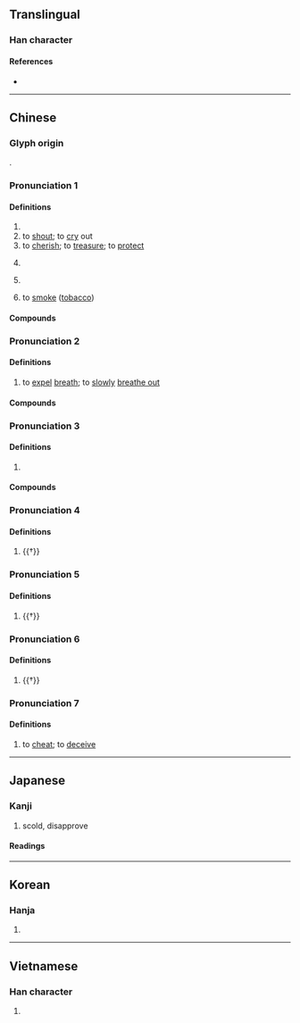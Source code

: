 {{also|訶}}
{{character info/new}}
==Translingual==

===Han character===
{{Han char|rn=30|rad=口|as=05|sn=8|four=61020|canj=RMNR|ids=⿰口可}}

====References====
* {{Han ref|kx=0183.020|dkj=03459|dj=0402.030|hdz=10598.100|uh=5475|ud=21621|bh=A8FE|bd=43262}}

----

==Chinese==
{{zh-forms}}

===Glyph origin===
{{Han etym}}
{{Han compound|口|可|ls=psc|c1=s|c2=p}}.

===Pronunciation 1===
{{zh-pron
|m=hē,ō,2nb=Taiwan standard for the exclamation sense
|c=ho1,ho2
|md=ŏ̤/hŏ̤
|md_note=ŏ̤ - literary; hŏ̤ - vernacular (sound of laughter)
|mn=ml:ho/tw:o
|mn_note=ho - literary; o - 阿 is used in the Mainland
|w=1hu
|mc=1
|oc=1,1
|cat=v,adv,intj
}}

====Definitions====
{{zh-hanzi}}

# {{zh-alt-form|訶|to [[berate]]; to [[scold]]}}
# to [[shout]]; to [[cry]] out
# to [[cherish]]; to [[treasure]]; to [[protect]]
# {{lb|zh|onomatopoeia}} {{n-g|Sound of [[laugh]]ing.}}
# {{n-g|[[exclamation|Exclamation]] [[particle]] for [[express]]ing [[surprise]].}}
# {{lb|zh|dialectal}} to [[smoke]] ([[tobacco]])

====Compounds====
{{zh-der|fold=1|叱呵|呵佛罵祖|呵責|呵呵大笑|呵壁問天|呵脬捧卵|怔呵呵|呵衛|呵癢|呵禁|呵叱|呵喝|哦呵|呵護|呵導|喝風呵煙|呵斥|呵呵|呵會|傻呵呵|冷呵呵|打野呵|樂呵呵|灞陵呵夜|樂呵|撇呵|霸陵呵夜|胖呵呵|笑呵呵|譏呵|譙呵|開呵}}

===Pronunciation 2===
{{zh-pron
|m=hē
|c=ho1
|md=hĕ̤/hŏ̤
|md_note=hĕ̤ - vernacular; hŏ̤ - literary
|w=1hu
|mc=2
|oc=n,2
|cat=v
}}

====Definitions====
{{zh-hanzi}}

# to [[expel]] [[breath]]; to [[slowly]] [[breathe out]]

====Compounds====
{{zh-der|fold=1|一氣呵成|呵欠|呵凍|呵欠連天|呵手|打呵欠}}

===Pronunciation 3===
{{zh-pron
|m=kē
|cat=
}}

====Definitions====
{{zh-hanzi}}

# {{n-g|Used in [[transcription]]s.}}

====Compounds====
{{zh-der|fold=1|呵羅單|呵叻}}

===Pronunciation 4===
{{zh-pron
|m=hā
|cat=v
}}

====Definitions====
{{zh-hanzi}}

# {{†}} {{zh-alt-form|哈|to [[bend over]]}}

===Pronunciation 5===
{{zh-pron
|m=ā
|c=o1
|cat=v
}}

====Definitions====
{{zh-hanzi}}

# {{†}} {{zh-alt-form|*啊|''[[exclamation]] [[particle]]''}}

===Pronunciation 6===
{{zh-pron
|m=a
|cat=v
}}

====Definitions====
{{zh-hanzi}}

# {{†}} {{zh-alt-form|*啊|''[[modal]] [[particle]]''}}

===Pronunciation 7===
{{zh-pron
|m=huō
|cat=v
}}

====Definitions====
{{zh-hanzi}}

# {{lb|zh|dialectal}} to [[cheat]]; to [[deceive]]

----

==Japanese==

===Kanji===
{{ja-kanji|grade=|rs=口05}}

# scold, disapprove

====Readings====
{{ja-readings
|on=か
|kun=しか-る, わら-う
}}

----

==Korean==

===Hanja===
{{ko-hanja|hangeul=가|rv=ga|mr=ka}}

# {{defn|lang=ko|sort=口05}}

----

==Vietnamese==

===Han character===
{{vi-hantu|[[ha]], [[há]], [[hả]], [[hà]], [[khá]], [[khà]]|rs=口05}}

# {{defn|lang=vi|sort=口05}}